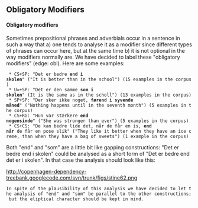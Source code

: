==  Obligatory Modifiers ==

==== Obligatory modifiers ====

Sometimes prepositional phrases and adverbials occur in a sentence in such a way that a) one tends to analyse it as a modifier since different types of phrases can occur here, but at the same time b) it is not optional in the way modifiers normally are. We have decided to label these "obligatory modifiers" (edge: obl). Here are some examples:

  * CS+SP: "Det er bedre '''end i skolen'''" ("It is better than in the school") (15 examples in the corpus)
  * U=+SP: "Det er den samme '''som i skolen'''" (It is the same as in the scholl") (13 examples in the corpus)
  * SP+SP: "Der sker ikke noget, '''førend i syvende måned'''" ("Nothing happens until in the seventh month") (5 examples in the corpus)
  * CS+RG: "Hun var stærkere '''end nogensinde'''" ("She was stronger than ever") (5 examples in the corpus)
  * CS+CS: "De kan bedre lide det, når de får en is, '''end når''' de får en pose slik" ("They like it better when they have an ice creme, than when they have a bag of sweets") (1 example in the corpus)

Both "end" and "som" are a little bit like gapping constructions: "Det er bedre end i skolen" could be analysed as a short form of "Det er bedre end det er i skolen". In that case the analysis should look like this:

http://copenhagen-dependency-treebank.googlecode.com/svn/trunk/figs/stine62.png

 In spite of the plausibility of this analysis we have decided to let the analysis of "end" and "som" be parallel to the other constructions; but the eliptical character should be kept in mind.

